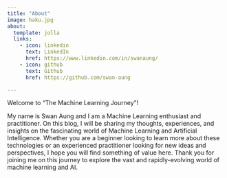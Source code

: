 ```yaml
---
title: "About"
image: haku.jpg
about:
  template: jolla
  links:
    - icon: linkedin
      text: LinkedIn
      href: https://www.linkedin.com/in/swanaung/
    - icon: github
      text: Github
      href: https://github.com/swan-aung

---
```


Welcome to "The Machine Learning Journey"! 

My name is Swan Aung and I am a Machine Learning enthusiast and practitioner. 
On this blog, I will be sharing my thoughts, experiences, and insights 
on the fascinating world of Machine Learning and Artificial Intelligence. 
Whether you are a beginner looking to learn more about these technologies or an experienced practitioner 
looking for new ideas and perspectives, I hope you will find something of value here. 
Thank you for joining me on this journey to explore the vast and rapidly-evolving world of machine learning and AI.